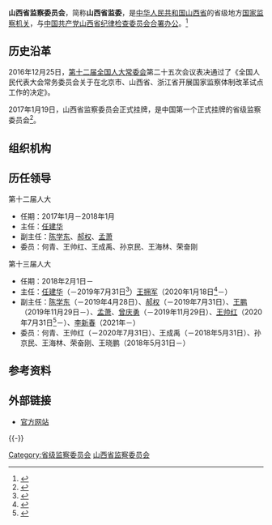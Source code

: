 {{coord|37.82128|112.50765|display=title}}
{{Infobox PRCG
|机构名称 = 山西省监察委员会
|标志1    = National Emblem of the People's Republic of China.svg
|标志1说明 = 
|标志2    =
|标志2说明 =
|中共合署办公 = [[中国共产党山西省纪律检查委员会|中国共产党山西省纪律检查委员会]]
|人员链接 = 
|职位1    = 主任
|人员1    = [[王拥军_(政治人物)|王拥军]]
|职位2    = 副主任
|人员2    = [[王鹏_(1969年9月)|王　鹏]]、[[孟萧|孟　萧]]、[[王帅红|王帅红]]、[[李新春|李新春]]
|人数2    = 4
|授权法源 = 
|组织法规 =
|成立时间 = 
|被接替者 = [[山西省监察厅|山西省监察厅]]
|业务上级 = [[中华人民共和国国家监察委员会|中华人民共和国国家监察委员会]]
|组织上级 = [[山西省人民代表大会|山西省人民代表大会]]<br />[[山西省人民代表大会常务委员会|山西省人民代表大会常务委员会]]
|中共上级 = [[中国共产党中央纪律检查委员会|中国共产党中央纪律检查委员会]]
|中共本级 = [[中国共产党山西省纪律检查委员会|中国共产党山西省纪律检查委员会]]（[[合署办公|合署办公]]）（监察委不设[[党组|党组]]）
|机构类型 = 省级[[中华人民共和国国家监察机关|国家监察机关]]
|行政级别 = 副省级
|下级链接 = 
|场所1    = 山西省监察委员会
|地址1    = [[山西省|山西省]][[太原市|太原市]][[万柏林区|万柏林区]]长风西街51号
|邮编1    = 030021
|电话1    =
|场所2    =
|地址2    = 
|电话2    = 
|官网2    = 
|官网     =http://www.sxdi.gov.cn/ 
}}

'''山西省监察委员会'''，简称'''山西省监委'''，是[[中华人民共和国|中华人民共和国]][[山西省|山西省]]的省级地方[[中华人民共和国国家监察机关|国家监察机关]]，与[[中国共产党山西省纪律检查委员会|中国共产党山西省纪律检查委员会]][[合署办公|合署办公]]。<ref>{{Cite web|title=国家监察体制改革试点的重大阶段性成果——省级监察委员会诞生记|url=http://www.ccdi.gov.cn/toutiao/201802/t20180202_163150.html|accessdate=2020-08-12|work=中国纪检监察报}}</ref>
== 历史沿革 ==
2016年12月25日，[[第十二届全国人大常委会|第十二届全国人大常委会]]第二十五次会议表决通过了《全国人民代表大会常务委员会关于在北京市、山西省、浙江省开展国家监察体制改革试点工作的决定》。

2017年1月19日，山西省监察委员会正式挂牌，是中国第一个正式挂牌的省级监察委员会<ref>{{cite web |title=中国首个省级监察委员会挂牌 |url=http://www.chinanews.com/gn/2017/01-19/8129855.shtml |publisher=[[中国新闻网|中国新闻网]] |date=2017-01-19 |accessdate=2020-09-23 |archive-date=2017-01-26 |archive-url=https://web.archive.org/web/20170126093012/http://www.chinanews.com/gn/2017/01-19/8129855.shtml |dead-url=no }}</ref>。

== 组织机构 ==
{{columns-list|2|
;职能部门
*办公厅
*组织部
*宣传部
*政策法规研究室
*党风政风监督室
*信访室
*案件监督管理室
*第一至第八监督检查室
*第九至第十二审查调查室
*案件审理室
*纪检监察干部监督室
*机关党委
;直属事业单位
*后勤服务中心
*审计中心
*培训中心
*电教中心
*信息中心
*党纪教育基地
*信访大厅
}}
== 历任领导 ==
;第十二届人大
*任期：2017年1月－2018年1月
*主任：[[任建华_(1957年)|任建华]]
*副主任：[[陈学东_(1963年10月)|陈学东]]、[[郝权|郝权]]、[[孟萧|孟萧]]
*委员：何青、王帅红、王成禹、孙京民、王海林、荣奋刚

;第十三届人大
*任期：2018年2月1日－
*主任：[[任建华_(1957年)|任建华]]（－2019年7月31日<ref>{{cite web |title=王拥军代理山西省监察委员会主任 |url=https://www.thepaper.cn/newsDetail_forward_4060370 |publisher=澎湃新闻 |date=2019-08-01}}</ref>）{{to}}[[王拥军_(政治人物)|王拥军]]（2020年1月18日<ref>{{cite web |title=王拥军当选山西省监委主任 |url=http://district.ce.cn/newarea/sddy/202001/19/t20200119_34153616.shtml |publisher=中国经济网 |date=2020-01-19 |accessdate=2020-09-23 |archive-date=2020-02-03 |archive-url=https://web.archive.org/web/20200203052903/http://district.ce.cn/newarea/sddy/202001/19/t20200119_34153616.shtml |dead-url=no }}</ref>－）
*副主任：[[陈学东_(1963年10月)|陈学东]]（－2019年4月28日）、[[郝权|郝权]]（－2019年7月31日）、[[王鹏_(1969年9月)|王鹏]]（2019年11月29日－）、[[孟萧|孟萧]]、[[曾庆勇|曾庆勇]]（－2019年11月29日）、[[王帅红|王帅红]]（2020年7月31日<ref>{{cite web |title=王帅红任山西省监委副主任 |url=http://district.ce.cn/newarea/sddy/202008/03/t20200803_35446754.shtml |publisher=中国经济网 |date=2020-08-03 |access-date=2020-09-23 |archive-date=2021-10-04 |archive-url=https://web.archive.org/web/20211004064805/http://district.ce.cn/newarea/sddy/202008/03/t20200803_35446754.shtml }}</ref>－）、[[李新春|李新春]]（2021年－）
*委员：何青、王帅红（－2020年7月31日）、王成禹（－2018年5月31日）、孙京民、王海林、荣奋刚、王晓鹏（2018年5月31日－）
== 参考资料 ==
{{reflist}}

== 外部链接 ==
* [http://www.sxdi.gov.cn/ 官方网站] {{Wayback|url=http://www.sxdi.gov.cn/ |date=20200910001158 }}

{{-}}
{{党和国家机构|山西省|level=高级}}
{{中华人民共和国各省级行政区|监察机关}}
{{中华人民共和国山西省正职领导人|nocat}}
{{山西省领导人}}

[[Category:省级监察委员会|Category:省级监察委员会]]
[[Category:山西省监察委员会|]]
